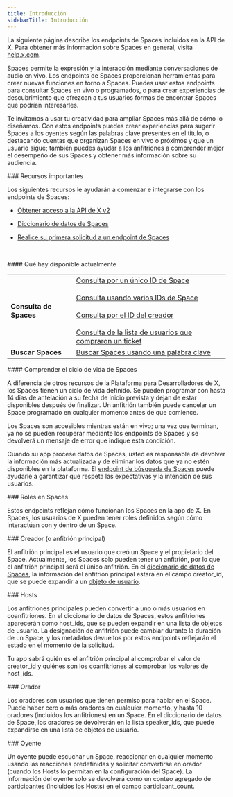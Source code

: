 ```yaml
---
title: Introducción
sidebarTitle: Introducción
---
```



La siguiente página describe los endpoints de Spaces incluidos en la API de X. Para obtener más información sobre Spaces en general, visita [help.x.com](https://help.x.com/en/using-twitter/spaces). 

Spaces permite la expresión y la interacción mediante conversaciones de audio en vivo. Los endpoints de Spaces proporcionan herramientas para crear nuevas funciones en torno a Spaces. Puedes usar estos endpoints para consultar Spaces en vivo o programados, o para crear experiencias de descubrimiento que ofrezcan a tus usuarios formas de encontrar Spaces que podrían interesarles.

Te invitamos a usar tu creatividad para ampliar Spaces más allá de cómo lo diseñamos. Con estos endpoints puedes crear experiencias para sugerir Spaces a los oyentes según las palabras clave presentes en el título, o destacando cuentas que organizan Spaces en vivo o próximos y que un usuario sigue; también puedes ayudar a los anfitriones a comprender mejor el desempeño de sus Spaces y obtener más información sobre su audiencia.

<div id="important-resources">
  ### Recursos importantes
</div>

Los siguientes recursos le ayudarán a comenzar e integrarse con los endpoints de Spaces:

- [Obtener acceso a la API de X v2](/es/x-api/getting-started/getting-access)
- [Diccionario de datos de Spaces](/es/x-api/fundamentals/data-dictionary#space)
- [Realice su primera solicitud a un endpoint de Spaces](/es/x-api/spaces/lookup/introduction)

   

<div id="whats-currently-available">
  #### Qué hay disponible actualmente
</div>

|     |     |
| :--- | :--- |
| **Consulta de Spaces** | [Consulta por un único ID de Space](/es/x-api/spaces/space-lookup-by-space-id)<br /><br />[Consulta usando varios IDs de Space](/es/x-api/spaces/space-lookup-up-space-ids)<br /><br />[Consulta por el ID del creador](/es/x-api/spaces/space-lookup-by-their-creators)<br /><br />[Consulta de la lista de usuarios que compraron un ticket](/es/x-api/spaces/retrieve-the-list-of-users-who-purchased-a-ticket-to-the-given-space) |
| **Buscar Spaces** | [Buscar Spaces usando una palabra clave](/es/x-api/spaces/search-for-spaces) |

<div id="understanding-the-lifecycle-of-spaces">
  #### Comprender el ciclo de vida de Spaces
</div>

A diferencia de otros recursos de la Plataforma para Desarrolladores de X, los Spaces tienen un ciclo de vida definido. Se pueden programar con hasta 14 días de antelación a su fecha de inicio prevista y dejan de estar disponibles después de finalizar. Un anfitrión también puede cancelar un Space programado en cualquier momento antes de que comience.

Los Spaces son accesibles mientras están en vivo; una vez que terminan, ya no se pueden recuperar mediante los endpoints de Spaces y se devolverá un mensaje de error que indique esta condición.

Cuando su app procese datos de Spaces, usted es responsable de devolver la información más actualizada y de eliminar los datos que ya no estén disponibles en la plataforma. El [endpoint de búsqueda de Spaces](/es/x-api/spaces/lookup/introduction) puede ayudarle a garantizar que respeta las expectativas y la intención de sus usuarios.
 

<div id="roles-in-spaces">
  ### Roles en Spaces
</div>

Estos endpoints reflejan cómo funcionan los Spaces en la app de X. En Spaces, los usuarios de X pueden tener roles definidos según cómo interactúan con y dentro de un Space.
 

<div id="creator-or-primary-host">
  ### Creador (o anfitrión principal)
</div>

El anfitrión principal es el usuario que creó un Space y el propietario del Space. Actualmente, los Spaces solo pueden tener un anfitrión, por lo que el anfitrión principal será el único anfitrión. En el [diccionario de datos de Spaces](/es/x-api/fundamentals/data-dictionary#space), la información del anfitrión principal estará en el campo creator\_id, que se puede expandir a un [objeto de usuario](/es/x-api/fundamentals/data-dictionary#user).
 

<div id="hosts">
  ### Hosts
</div>

Los anfitriones principales pueden convertir a uno o más usuarios en coanfitriones. En el diccionario de datos de Spaces, estos anfitriones aparecerán como host\_ids, que se pueden expandir en una lista de objetos de usuario. La designación de anfitrión puede cambiar durante la duración de un Space, y los metadatos devueltos por estos endpoints reflejarán el estado en el momento de la solicitud.

Tu app sabrá quién es el anfitrión principal al comprobar el valor de creator\_id y quiénes son los coanfitriones al comprobar los valores de host\_ids.
 

<div id="speaker">
  ### Orador
</div>

Los oradores son usuarios que tienen permiso para hablar en el Space. Puede haber cero o más oradores en cualquier momento, y hasta 10 oradores (incluidos los anfitriones) en un Space. En el diccionario de datos de Space, los oradores se devolverán en la lista speaker\_ids, que puede expandirse en una lista de objetos de usuario.
 

<div id="listener">
  ### Oyente
</div>

Un oyente puede escuchar un Space, reaccionar en cualquier momento usando las reacciones predefinidas y solicitar convertirse en orador (cuando los Hosts lo permitan en la configuración del Space). La información del oyente solo se devolverá como un conteo agregado de participantes (incluidos los Hosts) en el campo participant\_count.